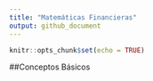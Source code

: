 ```yaml
---
title: "Matemáticas Financieras"
output: github_document
---
```


```r
knitr::opts_chunk$set(echo = TRUE)
```

##Conceptos Básicos
